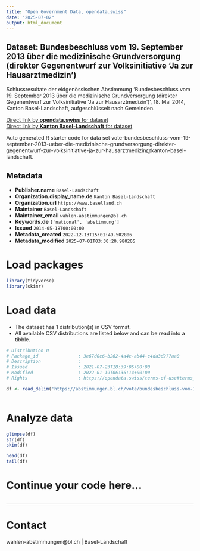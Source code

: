 ```yaml
---
title: "Open Government Data, opendata.swiss"
date: "2025-07-02"
output: html_document
---
```


## Dataset: Bundesbeschluss vom 19. September 2013 über die medizinische Grundversorgung (direkter Gegenentwurf zur Volksinitiative 'Ja zur Hausarztmedizin')

Schlussresultate der eidgenössischen Abstimmung 'Bundesbeschluss vom 19. September 2013 über die medizinische Grundversorgung (direkter Gegenentwurf zur Volksinitiative 'Ja zur Hausarztmedizin')', 18. Mai 2014, Kanton Basel-Landschaft, aufgeschlüsselt nach Gemeinden.

[Direct link by **opendata.swiss** for dataset](https://opendata.swiss/de/dataset/bundesbeschluss-vom-19-september-2013-uber-die-medizinische-grundversorgung-direkter-gegenentwu1)<br>
[Direct link by **Kanton Basel-Landschaft** for dataset](https://abstimmungen.bl.ch/vote/bundesbeschluss-vom-19-september-2013-ueber-die-medizinische-grundversorgung-direkter-gegenentwurf-zur-volksinitiative-ja-zur-hausarztmedizin/data)

Auto generated R starter code for data set vote-bundesbeschluss-vom-19-september-2013-ueber-die-medizinische-grundversorgung-direkter-gegenentwurf-zur-volksinitiative-ja-zur-hausarztmedizin@kanton-basel-landschaft.

## Metadata

- **Publisher.name** `Basel-Landschaft`
- **Organization.display_name.de** `Kanton Basel-Landschaft`
- **Organization.url** `https://www.baselland.ch`
- **Maintainer** `Basel-Landschaft`
- **Maintainer_email** `wahlen-abstimmungen@bl.ch`
- **Keywords.de** `['national', 'abstimmung']`
- **Issued** `2014-05-18T00:00:00`
- **Metadata_created** `2022-12-13T15:01:49.502806`
- **Metadata_modified** `2025-07-01T03:30:20.980205`


# Load packages

```r

library(tidyverse)
library(skimr)

```

# Load data

-   The dataset has 1 distribution(s) in CSV format.
-   All available CSV distributions are listed below and can be read into a tibble.

```r

# Distribution 0
# Package_id               : 3e67d0c6-b262-4a4c-ab44-c4da3d277aa0
# Description              : 
# Issued                   : 2021-07-23T18:39:05+00:00
# Modified                 : 2022-01-19T06:36:14+00:00
# Rights                   : https://opendata.swiss/terms-of-use#terms_by

df <- read_delim('https://abstimmungen.bl.ch/vote/bundesbeschluss-vom-19-september-2013-ueber-die-medizinische-grundversorgung-direkter-gegenentwurf-zur-volksinitiative-ja-zur-hausarztmedizin/data-csv')



```

# Analyze data

```r

glimpse(df)
str(df)
skim(df)

head(df)
tail(df)

```

# Continue your code here...

```r

```

------------------------------------------------------------------------

# Contact

wahlen-abstimmungen@bl.ch | Basel-Landschaft
